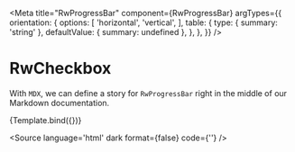 
<Meta
  title="RwProgressBar"
  component={RwProgressBar}
  argTypes={{
    orientation: {
      options: [
        'horizontal',
        'vertical',
      ],
      table: {
        type: { summary: 'string' },
        defaultValue: { summary: undefined },
      },
    },
  }}
/>


# RwCheckbox

With `MDX`, we can define a story for `RwProgressBar` right in the middle of our
Markdown documentation.

<Canvas withSource='none'>
  <Story
    name="Default"
    args={{
      orientation: 'horizontal'
    }}>
    {Template.bind({})}
  </Story>
</Canvas>

<Source
  language='html'
  dark
  format={false}
  code={'<RwProgressBar :min="0" :max="100" :value="value" />'}
/>

<ArgsTable story="Default" />
